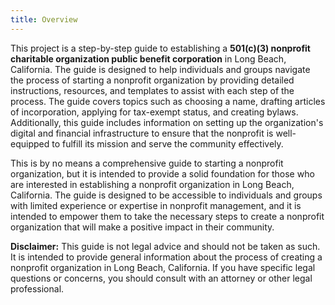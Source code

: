 ```yaml
---
title: Overview
---
```


This project is a step-by-step guide to establishing a **501(c)(3) nonprofit charitable organization public benefit corporation** in Long Beach, California. The guide is designed to help individuals and groups navigate the process of starting a nonprofit organization by providing detailed instructions, resources, and templates to assist with each step of the process. The guide covers topics such as choosing a name, drafting articles of incorporation, applying for tax-exempt status, and creating bylaws. Additionally, this guide includes information on setting up the organization's digital and financial infrastructure to ensure that the nonprofit is well-equipped to fulfill its mission and serve the community effectively.

This is by no means a comprehensive guide to starting a nonprofit organization, but it is intended to provide a solid foundation for those who are interested in establishing a nonprofit organization in Long Beach, California. The guide is designed to be accessible to individuals and groups with limited experience or expertise in nonprofit management, and it is intended to empower them to take the necessary steps to create a nonprofit organization that will make a positive impact in their community.

<Aside type="caution">

**Disclaimer:** This guide is not legal advice and should not be taken as such. It is intended to provide general information about the process of creating a nonprofit organization in Long Beach, California. If you have specific legal questions or concerns, you should consult with an attorney or other legal professional.

</Aside>